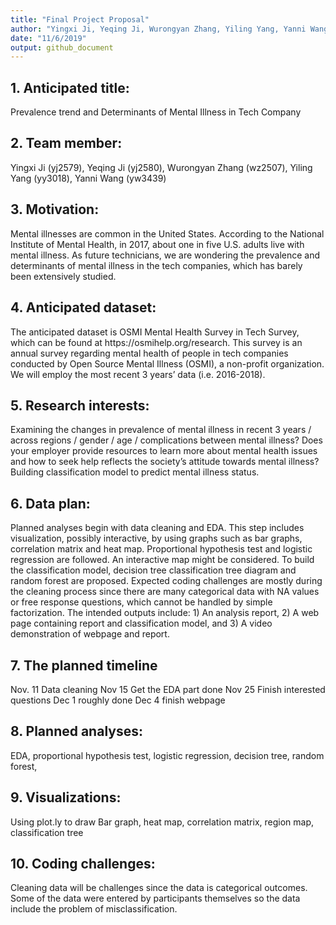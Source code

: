 ```yaml
---
title: "Final Project Proposal"
author: "Yingxi Ji, Yeqing Ji, Wurongyan Zhang, Yiling Yang, Yanni Wang"
date: "11/6/2019"
output: github_document
---
```

## 1. Anticipated title:
Prevalence trend and Determinants of Mental Illness in Tech Company

## 2. Team member:
Yingxi Ji (yj2579), Yeqing Ji (yj2580),  Wurongyan Zhang (wz2507), Yiling Yang  (yy3018), Yanni Wang (yw3439) 

## 3. Motivation:  
Mental illnesses are common in the United States. According to the National Institute of Mental Health,  in 2017, about one in five U.S. adults live with mental illness. As future technicians, we are wondering the prevalence and determinants of mental illness in the tech companies, which has barely been extensively studied. 

## 4. Anticipated dataset: 
The anticipated dataset is OSMI Mental Health Survey in Tech Survey, which can be found at https://osmihelp.org/research. This survey is an annual survey regarding mental health of people in tech companies conducted by Open Source Mental Illness (OSMI),  a non-profit organization. We will employ the most recent 3 years’ data (i.e. 2016-2018).

## 5. Research interests:
Examining the changes in prevalence of mental illness in recent 3 years / across regions / gender / age / complications between mental illness?
Does your employer provide resources to learn more about mental health issues and how to seek help reflects the society’s attitude towards mental illness?
Building classification model to predict mental illness status.

## 6. Data plan:
Planned analyses begin with data cleaning and EDA. This step includes visualization, possibly interactive, by using graphs such as bar graphs, correlation matrix and heat map. Proportional hypothesis test and logistic regression are followed. An interactive map might be considered. To build the classification model, decision tree classification tree diagram and random forest are proposed. Expected coding challenges are mostly during the cleaning process since there are many categorical data with NA values or free response questions, which cannot be handled by simple factorization. The intended outputs include: 1) An analysis report, 2) A web page containing report and classification model, and 3) A video demonstration of webpage and report. 
 
## 7. The planned timeline
Nov. 11 Data cleaning 
Nov 15 Get the EDA part done
Nov 25 Finish interested questions 
Dec 1 roughly done
Dec 4 finish webpage

## 8. Planned analyses: 
EDA, proportional hypothesis test, logistic regression, decision tree, random forest, 

## 9. Visualizations:
Using plot.ly to draw Bar graph, heat map, correlation matrix, region map, classification tree

## 10. Coding challenges:
Cleaning data will be challenges since the data is categorical outcomes.
Some of the data were entered by participants themselves so the data include the problem of misclassification.


 
 
 

